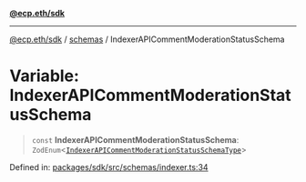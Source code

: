 [**@ecp.eth/sdk**](/sdk-reference/index.mdx)

***

[@ecp.eth/sdk](/sdk-reference/index.mdx) / [schemas](/sdk-reference/schemas/index.mdx) / IndexerAPICommentModerationStatusSchema

# Variable: IndexerAPICommentModerationStatusSchema

> `const` **IndexerAPICommentModerationStatusSchema**: `ZodEnum`\<[`IndexerAPICommentModerationStatusSchemaType`](/sdk-reference/schemas/type-aliases/IndexerAPICommentModerationStatusSchemaType.mdx)\>

Defined in: [packages/sdk/src/schemas/indexer.ts:34](https://github.com/ecp-eth/comments-monorepo/blob/main/packages/sdk/src/schemas/indexer.ts#L34)
